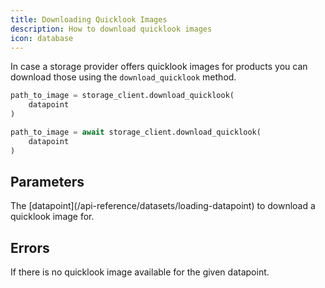 ```yaml
---
title: Downloading Quicklook Images
description: How to download quicklook images
icon: database
---
```


In case a storage provider offers quicklook images for products you can download those using the `download_quicklook` method.

<RequestExample>

```python Python (Sync)
path_to_image = storage_client.download_quicklook(
    datapoint
)
```

```python Python (Async)
path_to_image = await storage_client.download_quicklook(
    datapoint
)
```

</RequestExample>

## Parameters

<ParamField path="datapoint" type="xarray.Dataset">
  The [datapoint](/api-reference/datasets/loading-datapoint) to download a quicklook image for.
</ParamField>

## Errors

<ParamField path="ValueError" type="No quicklook available for this granule.">
  If there is no quicklook image available for the given datapoint.
</ParamField>
